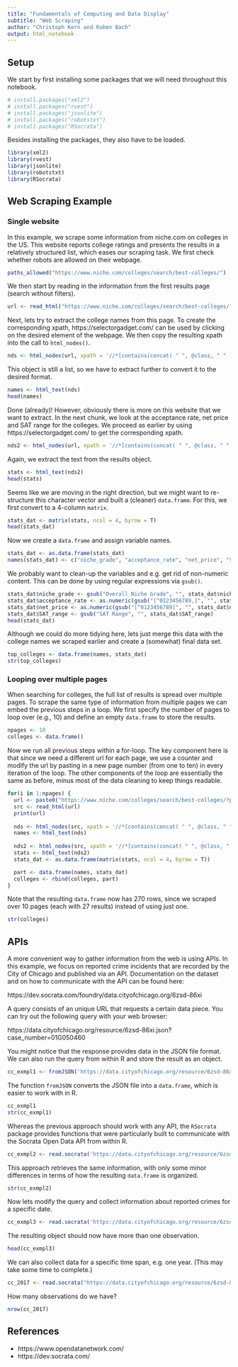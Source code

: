 ```yaml
---
title: "Fundamentals of Computing and Data Display"
subtitle: "Web Scraping"
author: "Christoph Kern and Ruben Bach"
output: html_notebook
---
```


## Setup

We start by first installing some packages that we will need throughout this notebook.

```r
# install.packages("xml2")
# install.packages("rvest")
# install.packages("jsonlite")
# install.packages("robotstxt")
# install.packages("RSocrata")
```

Besides installing the packages, they also have to be loaded.

```r
library(xml2)
library(rvest)
library(jsonlite)
library(robotstxt)
library(RSocrata)
```

## Web Scraping Example

### Single website

In this example, we scrape some information from niche.com on colleges in the US. This website reports college ratings and presents the results in a relatively structured list, which eases our scraping task. We first check whether robots are allowed on their webpage.

```r
paths_allowed("https://www.niche.com/colleges/search/best-colleges/")
```

We then start by reading in the information from the first results page (search without filters).

```r
url <- read_html("https://www.niche.com/colleges/search/best-colleges/")
```

Next, lets try to extract the college names from this page. To create the corresponding xpath, https://selectorgadget.com/ can be used by clicking on the desired element of the webpage. We then copy the resulting xpath into the call to `html_nodes()`.

```r
nds <- html_nodes(url, xpath = '//*[contains(concat( " ", @class, " " ), concat( " ", "search-result__title", " " ))]')
```

This object is still a list, so we have to extract further to convert it to the desired format.

```r
names <- html_text(nds)
head(names)
```

Done (already)! However, obviously there is more on this website that we want to extract. In the next chunk, we look at the acceptance rate, net price and SAT range for the colleges. We proceed as earlier by using https://selectorgadget.com/ to get the corresponding xpath. 

```r
nds2 <- html_nodes(url, xpath = '//*[contains(concat( " ", @class, " " ), concat( " ", "search-result-fact-list__item", " " ))]')
```

Again, we extract the text from the results object.

```r
stats <- html_text(nds2)
head(stats)
```

Seems like we are moving in the right direction, but we might want to re-structure this character vector and built a (cleaner) `data.frame`. For this, we first convert to a 4-column `matrix`.  

```r
stats_dat <- matrix(stats, ncol = 4, byrow = T)
head(stats_dat)
```

Now we create a `data.frame` and assign variable names.

```r
stats_dat <- as.data.frame(stats_dat)
names(stats_dat) <- c("niche_grade", "acceptance_rate", "net_price", "SAT_range")
```

We probably want to clean-up the variables and e.g. get rid of non-numeric content. This can be done by using regular expressions via `gsub()`.

```r
stats_dat$niche_grade <- gsub("Overall Niche Grade", "", stats_dat$niche_grade)
stats_dat$acceptance_rate <- as.numeric(gsub("[^0123456789,]", "", stats_dat$acceptance_rate))
stats_dat$net_price <- as.numeric(gsub("[^0123456789]", "", stats_dat$net_price))
stats_dat$SAT_range <- gsub("SAT Range", "", stats_dat$SAT_range)
head(stats_dat)
```

Although we could do more tidying here, lets just merge this data with the college names we scraped earlier and create a (somewhat) final data set.

```r
top_colleges <- data.frame(names, stats_dat)
str(top_colleges)
```

### Looping over multiple pages

When searching for colleges, the full list of results is spread over multiple pages. To scrape the same type of information from multiple pages we can embed the previous steps in a loop. We first specify the number of pages to loop over (e.g., 10) and define an empty `data.frame` to store the results.

```r
npages <- 10
colleges <- data.frame()
```

Now we run all previous steps within a for-loop. The key component here is that since we need a different url for each page, we use a counter and modify the url by pasting in a new page number (from one to ten) in every iteration of the loop. The other components of the loop are essentially the same as before, minus most of the data cleaning to keep things readable.

```r
for(i in 1:npages) {
  url <- paste0("https://www.niche.com/colleges/search/best-colleges/?page=",i, sep = "")
  src <- read_html(url)
  print(url)
  
  nds <- html_nodes(src, xpath = '//*[contains(concat( " ", @class, " " ), concat( " ", "search-result__title", " " ))]')
  names <- html_text(nds)
  
  nds2 <- html_nodes(src, xpath = '//*[contains(concat( " ", @class, " " ), concat( " ", "search-result-fact-list__item", " " ))]')
  stats <- html_text(nds2)
  stats_dat <- as.data.frame(matrix(stats, ncol = 4, byrow = T))

  part <- data.frame(names, stats_dat)
  colleges <- rbind(colleges, part)
}
```

Note that the resulting `data.frame` now has 270 rows, since we scraped over 10 pages (each with 27 results) instead of using just one.

```r
str(colleges)
```

## APIs

A more convenient way to gather information from the web is using APIs. In this example, we focus on reported crime incidents that are recorded by the City of Chicago and published via an API. Documentation on the dataset and on how to communicate with the API can be found here:

https://dev.socrata.com/foundry/data.cityofchicago.org/6zsd-86xi

A query consists of an unique URL that requests a certain data piece. You can try out the following query with your web browser:

https://data.cityofchicago.org/resource/6zsd-86xi.json?case_number=01G050460

You might notice that the response provides data in the JSON file format. We can also run the query from within R and store the result as an object.

```r
cc_exmpl1 <- fromJSON('https://data.cityofchicago.org/resource/6zsd-86xi.json?case_number=01G050460')
```

The function `fromJSON` converts the JSON file into a `data.frame`, which is easier to work with in R. 

```r
cc_exmpl1
str(cc_exmpl1)
```

Whereas the previous approach should work with any API, the `RSocrata` package provides functions that were particularly built to communicate with the Socrata Open Data API from within R. 

```r
cc_exmpl2 <- read.socrata('https://data.cityofchicago.org/resource/6zsd-86xi.json?case_number=01G050460')
```

This approach retrieves the same information, with only some minor differences in terms of how the resulting `data.frame` is organized.

```r
str(cc_exmpl2)
```

Now lets modify the query and collect information about reported crimes for a specific date.

```r
cc_exmpl3 <- read.socrata('https://data.cityofchicago.org/resource/6zsd-86xi.json?date=2018-05-01')
```

The resulting object should now have more than one observation.

```r
head(cc_exmpl3)
```

We can also collect data for a specific time span, e.g. one year. (This may take some time to complete.)

```r
cc_2017 <- read.socrata("https://data.cityofchicago.org/resource/6zsd-86xi.json?$where=date between '2017-01-01' and '2017-12-31'")
```

How many observations do we have?

```r
nrow(cc_2017)
```

## References

* https://www.opendatanetwork.com/
* https://dev.socrata.com/